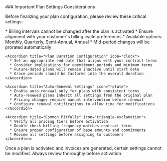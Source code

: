 <Note>
  ### Important Plan Settings Considerations

  Before finalizing your plan configuration, please review these critical settings:

  <AccordionGroup>
    <Accordion title="Billing Interval Settings" icon="calendar">
      * Billing intervals cannot be changed after the plan is activated
      * Ensure alignment with your customer's billing cycle preferences
      * Available options: Monthly, Quarterly, Semi-Annual, Annual
      * Mid-period changes will be prorated automatically
    </Accordion>

    <Accordion title="Plan Duration Configuration" icon="clock">
      * Set an appropriate end date that aligns with your contract terms
      * Consider implications for commitment periods and minimum terms
      * Future-dated plans will remain inactive until start date
      * Grace periods should be factored into the overall duration
    </Accordion>

    <Accordion title="Auto-Renewal Settings" icon="rotate">
      * Enable auto-renewal only for plans with consistent terms
      * Auto-renewed plans inherit all settings from the original plan
      * Pricing changes require manual intervention before renewal
      * Configure renewal notifications to allow time for modifications
    </Accordion>

    <Accordion title="Common Pitfalls" icon="triangle-exclamation">
      * Verify all pricing tiers before activation
      * Double-check billing frequency matches contract terms
      * Ensure proper configuration of base amounts and commitments
      * Review all settings before assigning to customers
    </Accordion>
  </AccordionGroup>

  <Warning>
    Once a plan is activated and invoices are generated, certain settings cannot be modified. 
    Always review thoroughly before activation.
  </Warning>
</Note>